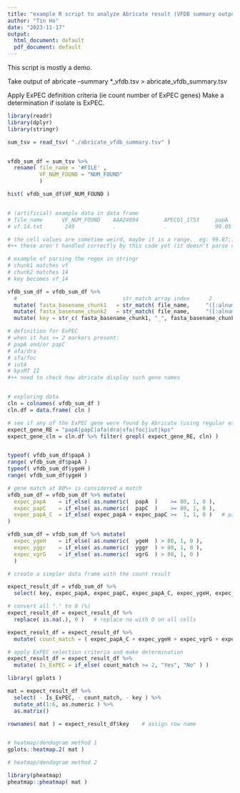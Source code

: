 ```yaml
---
title: "example R script to analyze Abricate result (VFDB summary output)"
author: "Tin Ho"
date: "2023-11-17"
output:
  html_document: default
  pdf_document: default
---
```



This script is mostly a demo.

Take output of 
abricate --summary *_vfdb.tsv  > abricate_vfdb_summary.tsv

Apply ExPEC definition criteria
(ie count number of ExPEC genes)
Make a determination if isolate is ExPEC.


```r

library(readr)
library(dplyr)
library(stringr)

```

```r


sum_tsv = read_tsv( "./abricate_vfdb_summary.tsv" )


vfdb_sum_df = sum_tsv %>% 
  rename( file_name = '#FILE' ,
          VF_NUM_FOUND = "NUM_FOUND"
          )

hist( vfdb_sum_df$VF_NUM_FOUND )


# (artificial) example data in data frame
# file_name      VF_NUM_FOUND    AAA24094        APECO1_1753     papA   papG    ycfz          ygeG      ygbdb           yggr
# vf.14.txt       249            .               .               99.05  80.00   99.87;100.00  ,         100.00;100.00   91.85

# the cell values are sometime weird, maybe it is a range.  eg: 99.87;100.00
#++ these aren't handled correctly by this code yet (it doesn't parse correctly and get converted to NA or some such)  ++FIXME++

# example of parsing the regex in stringr 
# chunk1 matches vf
# chunk2 matches 14 
# key becomes vf_14

vfdb_sum_df = vfdb_sum_df %>%
  #                                 str_match array index      2            3                   VVVV
  mutate( fasta_basename_chunk1   = str_match( file_name,     "([:alnum:]+).([:alnum:]+).txt"  )[,2] ) %>%
  mutate( fasta_basename_chunk2   = str_match( file_name,     "([:alnum:]+).([:alnum:]+).txt"  )[,3] ) %>%
  mutate( key = str_c( fasta_basename_chunk1, "_", fasta_basename_chunk2 ) )


```


```r

# definition for ExPEC
# when it has >= 2 markers present: 
# papA and/or papC
# afa/dra
# sfa/foc
# iutA
# kpsMT II
#++ need to check how abricate display such gene names


# exploring data
cln = colnames( vfdb_sum_df )
cln.df = data.frame( cln )

# see if any of the ExPEC gene were found by Abricate (using regular expression pattern):
expect_gene_RE = "papA|papC|afa|dra|sfa|foc|iut|kps"
expect_gene_cln = cln.df %>% filter( grepl( expect_gene_RE, cln) ) 


typeof( vfdb_sum_df$papA )
range( vfdb_sum_df$papA )
typeof( vfdb_sum_df$ygeH )
range( vfdb_sum_df$ygeH )


```


```r

# gene match at 80%+ is considered a match
vfdb_sum_df = vfdb_sum_df %>% mutate( 
  expec_papA    = if_else( as.numeric(  papA  )    >= 80, 1, 0 ),
  expec_papC    = if_else( as.numeric(  papC  )    >= 80, 1, 0 ),
  expec_papA_C  = if_else( expec_papA + expec_papC >=  1, 1, 0 )   # papA and/or papC :-| 
)

vfdb_sum_df = vfdb_sum_df %>% mutate( 
  expec_ygeH    = if_else( as.numeric(  ygeH  ) > 80, 1, 0 ),
  expec_yggr    = if_else( as.numeric(  yggr  ) > 80, 1, 0 ),   
  expec_vgrG    = if_else( as.numeric(  vgrG  ) > 80, 1, 0 )
  )

# create a simpler data frame with the count result

expect_result_df = vfdb_sum_df %>%
  select( key, expec_papA, expec_papC, expec_papA_C, expec_ygeH, expec_yggr, expec_vgrG  )

# convert all "." to 0 (%)
expect_result_df = expect_result_df %>% 
  replace( is.na(.), 0 )   # replace na with 0 on all cells

expect_result_df = expect_result_df %>% 
  mutate( count_match = ( expec_papA_C + expec_ygeH + expec_vgrG + expec_yggr ) ) 

# apply ExPEC selection criteria and make determination
expect_result_df = expect_result_df %>% 
  mutate( Is_ExPEC = if_else( count_match >= 2, "Yes", "No" ) )


```


```r

library( gplots )

mat = expect_result_df %>%
  select( - Is_ExPEC, - count_match, - key ) %>%
  mutate_at(1:6, as.numeric ) %>%
  as.matrix()

rownames( mat ) = expect_result_df$key    # assign row name


# heatmap/dendogram method 1
gplots::heatmap.2( mat )

```


```r


# heatmap/dendogram method 2

library(pheatmap)
pheatmap::pheatmap( mat )

```